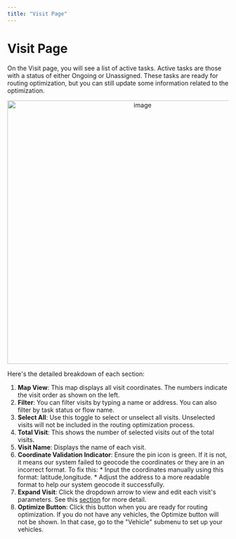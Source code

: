 ```yaml
---
title: "Visit Page"
---
```


# Visit Page

On the Visit page, you will see a list of active tasks. Active tasks are those with a status of either Ongoing or Unassigned. These tasks are ready for routing optimization, but you can still update some information related to the optimization. <div align="center">
  <img src="https://t3837933.p.clickup-attachments.com/t3837933/509c4f15-33a5-465a-a7f6-0d93825c8b24/image.png" alt="image" width="600" />
</div> Here's the detailed breakdown of each section: 

1. **Map View**: This map displays all visit coordinates. The numbers indicate the visit order as shown on the left.
2. **Filter**: You can filter visits by typing a name or address. You can also filter by task status or flow name.
3. **Select All**: Use this toggle to select or unselect all visits. Unselected visits will not be included in the routing optimization process.
4. **Total Visit**: This shows the number of selected visits out of the total visits.
5. **Visit Name**: Displays the name of each visit.
6. **Coordinate Validation Indicator**: Ensure the pin icon is green. If it is not, it means our system failed to geocode the coordinates or they are in an incorrect format. To fix this: \*   Input the coordinates manually using this format: latitude,longitude. \*   Adjust the address to a more readable format to help our system geocode it successfully.
7. **Expand Visit**: Click the dropdown arrow to view and edit each visit's parameters. See this [section](https://doc.clickup.com/3837933/p/h/3n3zd-81962/aa00834626ae24f/3n3zd-83562) for more detail.
8. **Optimize Button**: Click this button when you are ready for routing optimization. If you do not have any vehicles, the Optimize button will not be shown. In that case, go to the "Vehicle" submenu to set up your vehicles.